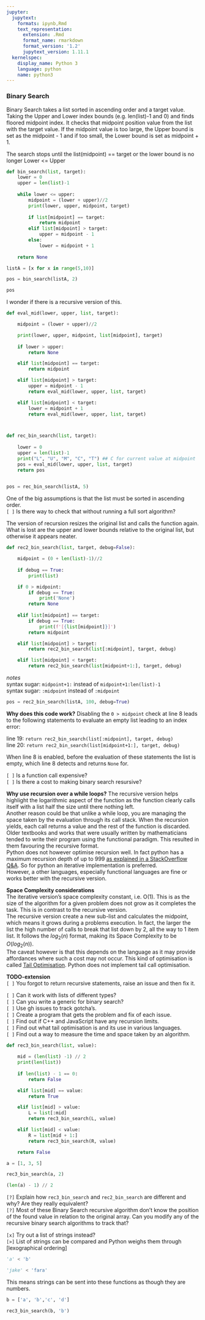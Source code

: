 ```yaml
---
jupyter:
  jupytext:
    formats: ipynb,Rmd
    text_representation:
      extension: .Rmd
      format_name: rmarkdown
      format_version: '1.2'
      jupytext_version: 1.11.1
  kernelspec:
    display_name: Python 3
    language: python
    name: python3
---
```


### Binary Search

Binary Search takes a list sorted in ascending order and a target value. Taking the Upper and Lower index bounds (e.g. len(list)-1 and 0) and finds floored midpoint index. It checks that midpoint position value from the list with the target value. If the midpoint value is too large, the Upper bound is set as the midpoint - 1 and if too small, the Lower bound is set as midpoint + 1. 

The search stops until the list(midpoint) == target or the lower bound is no longer Lower <= Upper

```python
def bin_search(list, target):
    lower = 0
    upper = len(list)-1
    
    while lower <= upper:
        midpoint = (lower + upper)//2
        print(lower, upper, midpoint, target)
        
        if list[midpoint] == target:
            return midpoint
        elif list[midpoint] > target:
            upper = midpoint - 1
        else:
            lower = midpoint + 1
            
    return None
```

```python
listA = [x for x in range(5,10)]
```

```python
pos = bin_search(listA, 2)
```

```python
pos
```

I wonder if there is a recursive version of this.

```python
def eval_mid(lower, upper, list, target):

    midpoint = (lower + upper)//2

    print(lower, upper, midpoint, list[midpoint], target)
    
    if lower > upper:
        return None

    elif list[midpoint] == target:
        return midpoint

    elif list[midpoint] > target:
        upper = midpoint - 1
        return eval_mid(lower, upper, list, target)

    elif list[midpoint] < target:
        lower = midpoint + 1
        return eval_mid(lower, upper, list, target)



def rec_bin_search(list, target):
    
    lower = 0
    upper = len(list)-1
    print("L", "U", "M", "C", "T") ## C for current value at midpoint
    pos = eval_mid(lower, upper, list, target)
    return pos
    
```

```python
pos = rec_bin_search(listA, 5)
```

One of the big assumptions is that the list must be sorted in ascending order.   
`[ ]` Is there way to check that without running a full sort algorithm? 


The version of recursion resizes the original list and calls the function again. What is lost are the upper and lower bounds relative to the original list, but otherwise it appears neater.

```python
def rec2_bin_search(list, target, debug=False):

    midpoint = (0 + len(list)-1)//2
    
    if debug == True:
        print(list)

    if 0 > midpoint:
        if debug == True:
            print('None')
        return None    
    
    elif list[midpoint] == target:
        if debug == True:
            print(f'[{list[midpoint]}]') 
        return midpoint

    elif list[midpoint] > target:
        return rec2_bin_search(list[:midpoint], target, debug)

    elif list[midpoint] < target:
        return rec2_bin_search(list[midpoint+1:], target, debug)
```

_notes_  
syntax sugar: `midpoint+1:` instead of `midpoint+1:len(list)-1`  
syntax sugar: `:midpoint` instead of `:midpoint`

```python
pos = rec2_bin_search(listA, 100, debug=True)
```

__Why does this code work?__
Disabling the `0 > midpoint` check at line 8 leads to the following statements to evaluate an empty list leading to an index error:

line 19: `return rec2_bin_search(list[:midpoint], target, debug)`  
line 20: `return rec2_bin_search(list[midpoint+1:], target, debug)` 

When line 8 is enabled, before the evaluation of these statements the list is empty, which line 8 detects and returns `None` for.


`[ ]` Is a function call expensive?  
`[ ]` Is there a cost to making binary search resursive?


__Why use recursion over a while loops?__
The recursive version helps highlight the logarithmic aspect of the function as the function clearly calls itself with a list half the size until there nothing left.  
Another reason could be that unlike a while loop, you are managing the space taken by the evaluation through its call stack. When the recursion yields, each call returns a value and the rest of the function is discarded.  
Older textbooks and works that were usually written by mathematicians tended to write their program using the functional paradigm. This resulted in them favouring the recursive format.  
Python does not however optimise recursion well. In fact python has a maximum recursion depth of up to 999 [as explained in a StackOverflow Q&A](https://stackoverflow.com/questions/3323001/what-is-the-maximum-recursion-depth-in-python-and-how-to-increase-it). So for python an iterative implementation is preferred.  
However, a other languages, especially functional languages are fine or works better with the recursive version.

__Space Complexity considerations__  
The iterative version's space complexity constant, i.e. O(1). This is as the size of the algorithm for a given problem does not grow as it completes the task. This is in contrast to the recursive version.  
The recursive version create a new sub-list and calculates the midpoint, which means it grows during a problems execution. In fact, the larger the list the high number of calls to break that list down by 2, all the way to 1 item list. It follows the $log_2(n)$ format, making its Space Complexity to be $O(log_2(n))$.  
The caveat however is that this depends on the language as it may provide affordances where such a cost may not occur. This kind of optimisation is called [Tail Optimisation](https://stackoverflow.com/questions/310974/what-is-tail-call-optimization). Python does not implement tail call optimisation.


__TODO-extension__  
`[ ]` You forgot to return recursive statements, raise an issue and then fix it.  


`[ ]` Can it work with lists of different types?  
`[ ]` Can you write a generic for binary search?  
`[ ]` Use gh issues to track gotcha's.  
`[ ]` Create a program that gets the problem and fix of each issue.  
`[ ]` Find out if C++ and JavaScript have any recursion limits.  
`[ ]` Find out what tail optimisation is and its use in various languages.  
`[ ]` Find out a way to measure the time and space taken by an algorithm.

```python
def rec3_bin_search(list, value):
    
    mid = (len(list) -1) // 2
    print(len(list))
    
    if len(list) - 1 == 0:
        return False

    elif list[mid] == value:
        return True

    elif list[mid] > value:
        L = list[:mid]
        return rec3_bin_search(L, value)

    elif list[mid] < value:
        R = list[mid + 1:]
        return rec3_bin_search(R, value)

    return False
```

```python
a = [1, 3, 5]

rec3_bin_search(a, 2)
```

```python
(len(a) - 1) // 2
```

`[?]` Explain how `rec3_bin_search` and `rec2_bin_search` are different and why? Are they really equivalent?  
`[?]` Most of these Binary Search recursive algorithm don't know the position of the found value in relation to the original array. Can you modify any of the recursive binary search algorithms to track that?


`[x]` Try out a list of strings instead?  
`[>]` List of strings can be compared and Python weighs them through [lexographical ordering]

```python
'a' < 'b'
```

```python
'jake' < 'fara'
```

This means strings can be sent into these functions as though they are numbers.

```python
b = ['a', 'b','c', 'd']

rec3_bin_search(b, 'b')
```

